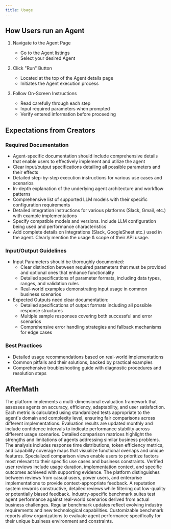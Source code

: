 ```yaml
---
title: Usage
---
```


## How Users run an Agent

1. Navigate to the Agent Page

   - Go to the Agent listings
   - Select your desired Agent

2. Click "Run" Button

   - Located at the top of the Agent details page
   - Initiates the Agent execution process

3. Follow On-Screen Instructions
   - Read carefully through each step
   - Input required parameters when prompted
   - Verify entered information before proceeding

## Expectations from Creators

### Required Documentation

- Agent-specific documentation should include comprehensive details that enable users to effectively implement and utilize the agent
- Clear input/output specifications detailing all possible parameters and their effects
- Detailed step-by-step execution instructions for various use cases and scenarios
- In-depth explanation of the underlying agent architecture and workflow patterns
- Comprehensive list of supported LLM models with their specific configuration requirements
- Detailed integration instructions for various platforms (Slack, Gmail, etc.) with example implementations
- Specify compatible models and versions. Include LLM configuration being used and performance characteristics
- Add complete details on Integrations (Slack, GoogleSheet etc.) used in the agent. Clearly mention the usage & scope of their API usage.

### Input/Output Guidelines

- Input Parameters should be thoroughly documented:
  - Clear distinction between required parameters that must be provided and optional ones that enhance functionality
  - Detailed specifications of parameter formats, including data types, ranges, and validation rules
  - Real-world examples demonstrating input usage in common business scenarios
- Expected Outputs need clear documentation:
  - Detailed specifications of output formats including all possible response structures
  - Multiple sample responses covering both successful and error scenarios
  - Comprehensive error handling strategies and fallback mechanisms for edge cases

### Best Practices

- Detailed usage recommendations based on real-world implementations
- Common pitfalls and their solutions, backed by practical examples
- Comprehensive troubleshooting guide with diagnostic procedures and resolution steps

## AfterMath

<Accordion title="Standardized Evaluation Criteria">
  The platform implements a multi-dimensional evaluation framework that assesses
  agents on accuracy, efficiency, adaptability, and user satisfaction. Each
  metric is calculated using standardized tests appropriate to the agent's
  domain and complexity level, ensuring fair comparisons across different
  implementations. Evaluation results are updated monthly and include confidence
  intervals to indicate performance stability across different usage scenarios.
</Accordion>

<Accordion title="Pros and Cons Analysis">
  Detailed comparison matrices highlight the strengths and limitations of agents
  addressing similar business problems. The analysis includes response time
  distributions, token efficiency metrics, and capability coverage maps that
  visualize functional overlaps and unique features. Specialized comparison
  views enable users to prioritize factors most relevant to their specific use
  cases and business constraints.
</Accordion>

<Accordion title="User Experience Reviews">
  Verified user reviews include usage duration, implementation context, and
  specific outcomes achieved with supporting evidence. The platform
  distinguishes between reviews from casual users, power users, and enterprise
  implementations to provide context-appropriate feedback. A reputation system
  rewards constructive, detailed reviews while filtering out low-quality or
  potentially biased feedback.
</Accordion>

<Accordion title="Performance Benchmarks">
  Industry-specific benchmark suites test agent performance against real-world
  scenarios derived from actual business challenges. Regular benchmark updates
  reflect evolving industry requirements and new technological capabilities.
  Customizable benchmark reports allow organizations to evaluate agent
  performance specifically for their unique business environment and
  constraints.
</Accordion>
